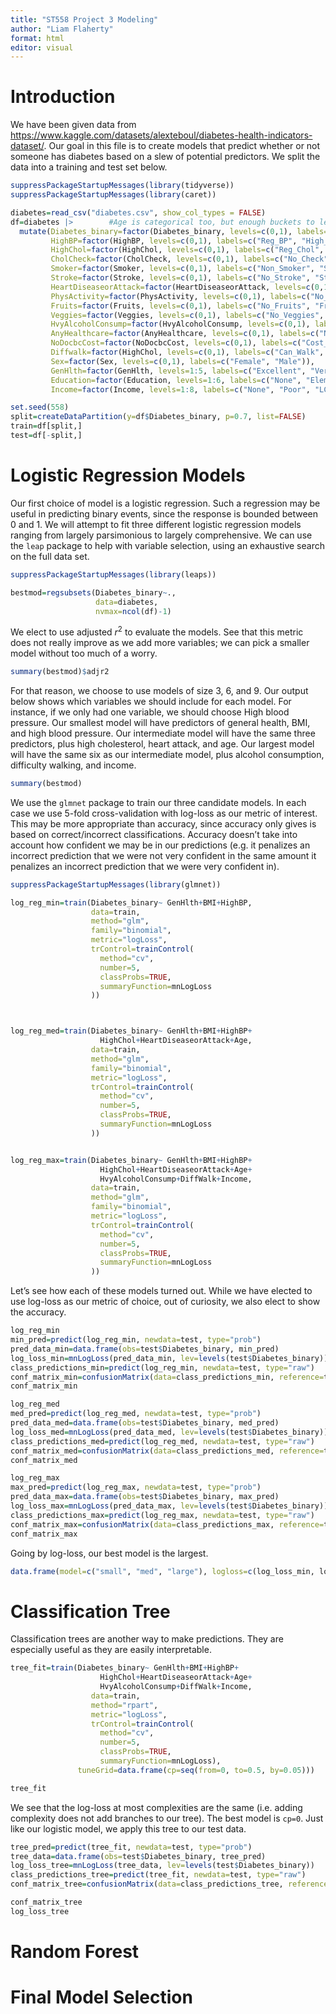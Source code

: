 ```yaml
---
title: "ST558 Project 3 Modeling"
author: "Liam Flaherty"
format: html
editor: visual
---
```


# Introduction

We have been given data from <https://www.kaggle.com/datasets/alexteboul/diabetes-health-indicators-dataset/>. Our goal in this file is to create models that predict whether or not someone has diabetes based on a slew of potential predictors. We split the data into a training and test set below.

```r
suppressPackageStartupMessages(library(tidyverse))
suppressPackageStartupMessages(library(caret))

diabetes=read_csv("diabetes.csv", show_col_types = FALSE)
df=diabetes |>        #Age is categorical too, but enough buckets to leave as numeric#
  mutate(Diabetes_binary=factor(Diabetes_binary, levels=c(0,1), labels=c("No_Diabetes", "Diabetes")),
         HighBP=factor(HighBP, levels=c(0,1), labels=c("Reg_BP", "High_BP")),
         HighChol=factor(HighChol, levels=c(0,1), labels=c("Reg_Chol", "High_Chol")),
         CholCheck=factor(CholCheck, levels=c(0,1), labels=c("No_Check", "Check")),
         Smoker=factor(Smoker, levels=c(0,1), labels=c("Non_Smoker", "Smoker")),
         Stroke=factor(Stroke, levels=c(0,1), labels=c("No_Stroke", "Stroke")),
         HeartDiseaseorAttack=factor(HeartDiseaseorAttack, levels=c(0,1), labels=c("No_HeartAttack", "HeartAttack")),
         PhysActivity=factor(PhysActivity, levels=c(0,1), labels=c("No_Activity", "Activity")),
         Fruits=factor(Fruits, levels=c(0,1), labels=c("No_Fruits", "Fruits")),
         Veggies=factor(Veggies, levels=c(0,1), labels=c("No_Veggies", "Veggies")),
         HvyAlcoholConsump=factor(HvyAlcoholConsump, levels=c(0,1), labels=c("No_Alc", "Lots_Of_Alc")),
         AnyHealthcare=factor(AnyHealthcare, levels=c(0,1), labels=c("No_HealthCare", "HealthCare")),
         NoDocbcCost=factor(NoDocbcCost, levels=c(0,1), labels=c("Cost_Not_impactful", "No_Doc_BC_Cost")),
         Diffwalk=factor(HighChol, levels=c(0,1), labels=c("Can_Walk", "Cant_Walk")),
         Sex=factor(Sex, levels=c(0,1), labels=c("Female", "Male")),
         GenHlth=factor(GenHlth, levels=1:5, labels=c("Excellent", "Very_Good", "Good", "Fair", "Poor")),
         Education=factor(Education, levels=1:6, labels=c("None", "Elem", "Some_HS", "HS", "Some_College", "College")),
         Income=factor(Income, levels=1:8, labels=c("None", "Poor", "LC", "LMC","MC","UMC","UC","Rich")))

set.seed(558)
split=createDataPartition(y=df$Diabetes_binary, p=0.7, list=FALSE)
train=df[split,]
test=df[-split,]
```

# Logistic Regression Models

Our first choice of model is a logistic regression. Such a regression may be useful in predicting binary events, since the response is bounded between 0 and 1. We will attempt to fit three different logistic regression models ranging from largely parsimonious to largely comprehensive. We can use the `leap` package to help with variable selection, using an exhaustive search on the full data set.

```r
suppressPackageStartupMessages(library(leaps))

bestmod=regsubsets(Diabetes_binary~.,
                   data=diabetes,
                   nvmax=ncol(df)-1)
```

We elect to use adjusted $r^2$ to evaluate the models. See that this metric does not really improve as we add more variables; we can pick a smaller model without too much of a worry.

```r
summary(bestmod)$adjr2
```

For that reason, we choose to use models of size 3, 6, and 9. Our output below shows which variables we should include for each model. For instance, if we only had one variable, we should choose High blood pressure. Our smallest model will have predictors of general health, BMI, and high blood pressure. Our intermediate model will have the same three predictors, plus high cholesterol, heart attack, and age. Our largest model will have the same six as our intermediate model, plus alcohol consumption, difficulty walking, and income.

```r
summary(bestmod)
```

We use the `glmnet` package to train our three candidate models. In each case we use 5-fold cross-validation with log-loss as our metric of interest. This may be more appropriate than accuracy, since accuracy only gives is based on correct/incorrect classifications. Accuracy doesn't take into account how confident we may be in our predictions (e.g. it penalizes an incorrect prediction that we were not very confident in the same amount it penalizes an incorrect prediction that we were very confident in).

```r
suppressPackageStartupMessages(library(glmnet))

log_reg_min=train(Diabetes_binary~ GenHlth+BMI+HighBP,
                  data=train,
                  method="glm",
                  family="binomial",
                  metric="logLoss",
                  trControl=trainControl(
                    method="cv",
                    number=5,
                    classProbs=TRUE,
                    summaryFunction=mnLogLoss
                  ))



log_reg_med=train(Diabetes_binary~ GenHlth+BMI+HighBP+
                    HighChol+HeartDiseaseorAttack+Age,
                  data=train,
                  method="glm",
                  family="binomial",
                  metric="logLoss",
                  trControl=trainControl(
                    method="cv",
                    number=5,
                    classProbs=TRUE,
                    summaryFunction=mnLogLoss
                  ))


log_reg_max=train(Diabetes_binary~ GenHlth+BMI+HighBP+
                    HighChol+HeartDiseaseorAttack+Age+
                    HvyAlcoholConsump+DiffWalk+Income,
                  data=train,
                  method="glm",
                  family="binomial",
                  metric="logLoss",
                  trControl=trainControl(
                    method="cv",
                    number=5,
                    classProbs=TRUE,
                    summaryFunction=mnLogLoss
                  ))
```

Let's see how each of these models turned out. While we have elected to use log-loss as our metric of choice, out of curiosity, we also elect to show the accuracy.

```r
log_reg_min
min_pred=predict(log_reg_min, newdata=test, type="prob")
pred_data_min=data.frame(obs=test$Diabetes_binary, min_pred)
log_loss_min=mnLogLoss(pred_data_min, lev=levels(test$Diabetes_binary))
class_predictions_min=predict(log_reg_min, newdata=test, type="raw")
conf_matrix_min=confusionMatrix(data=class_predictions_min, reference=test$Diabetes_binary)
conf_matrix_min

log_reg_med
med_pred=predict(log_reg_med, newdata=test, type="prob")
pred_data_med=data.frame(obs=test$Diabetes_binary, med_pred)
log_loss_med=mnLogLoss(pred_data_med, lev=levels(test$Diabetes_binary))
class_predictions_med=predict(log_reg_med, newdata=test, type="raw")
conf_matrix_med=confusionMatrix(data=class_predictions_med, reference=test$Diabetes_binary)
conf_matrix_med

log_reg_max
max_pred=predict(log_reg_max, newdata=test, type="prob")
pred_data_max=data.frame(obs=test$Diabetes_binary, max_pred)
log_loss_max=mnLogLoss(pred_data_max, lev=levels(test$Diabetes_binary))
class_predictions_max=predict(log_reg_max, newdata=test, type="raw")
conf_matrix_max=confusionMatrix(data=class_predictions_max, reference=test$Diabetes_binary)
conf_matrix_max
```

Going by log-loss, our best model is the largest.

```r
data.frame(model=c("small", "med", "large"), logloss=c(log_loss_min, log_loss_med, log_loss_max))
```


# Classification Tree

Classification trees are another way to make predictions. They are especially useful as they are easily interpretable. 

```r
tree_fit=train(Diabetes_binary~ GenHlth+BMI+HighBP+
                    HighChol+HeartDiseaseorAttack+Age+
                    HvyAlcoholConsump+DiffWalk+Income,
                  data=train,
                  method="rpart",
                  metric="logLoss",
                  trControl=trainControl(
                    method="cv",
                    number=5,
                    classProbs=TRUE,
                    summaryFunction=mnLogLoss),
               tuneGrid=data.frame(cp=seq(from=0, to=0.5, by=0.05)))

tree_fit

```
We see that the log-loss at most complexities are the same (i.e. adding complexity does not add branches to our tree). The best model is `cp=0`. Just like our logistic model, we apply this tree to our test data.

```r
tree_pred=predict(tree_fit, newdata=test, type="prob")
tree_data=data.frame(obs=test$Diabetes_binary, tree_pred)
log_loss_tree=mnLogLoss(tree_data, lev=levels(test$Diabetes_binary))
class_predictions_tree=predict(tree_fit, newdata=test, type="raw")
conf_matrix_tree=confusionMatrix(data=class_predictions_tree, reference=test$Diabetes_binary)

conf_matrix_tree
log_loss_tree
```

# Random Forest

# Final Model Selection
